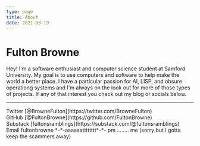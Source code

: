 ```yaml
---
type: page
title: About
date: 2021-03-19
---
```


# Fulton Browne

Hey! I'm a software enthusiast and computer science student at Samford University.
My goal is to use computers and software to help make the world a better place.
I have a particular passion for AI, LISP, and obsure operationg systems and I'm always on the look out for more of those types of projects.
If any of that interest you check out my blog or socials below.

---

<div>
  Twitter [@BrowneFulton](https://twitter.com/BrowneFulton)
  <br />
  GitHub [@FultonBrowne](https://github.com/FultonBrowne)
  <br />
  Substack [fultonsramblings](https://substack.com/@fultonsramblings)
  <br />
  Email fultonbrowne *-*-aaaaaatttttttt*-*- pm ........ me (sorry but I gotta keep the scammers away)
</div>
